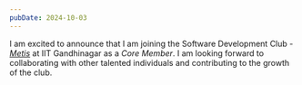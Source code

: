```yaml
---
pubDate: 2024-10-03
---
```


I am excited to announce that I am joining the Software Development Club - _<u>[Metis](https://www.linkedin.com/company/metis-iit-gandhinagar/posts/)</u>_ at IIT Gandhinagar as a _Core Member_. I am looking forward to collaborating with other talented individuals and contributing to the growth of the club.
